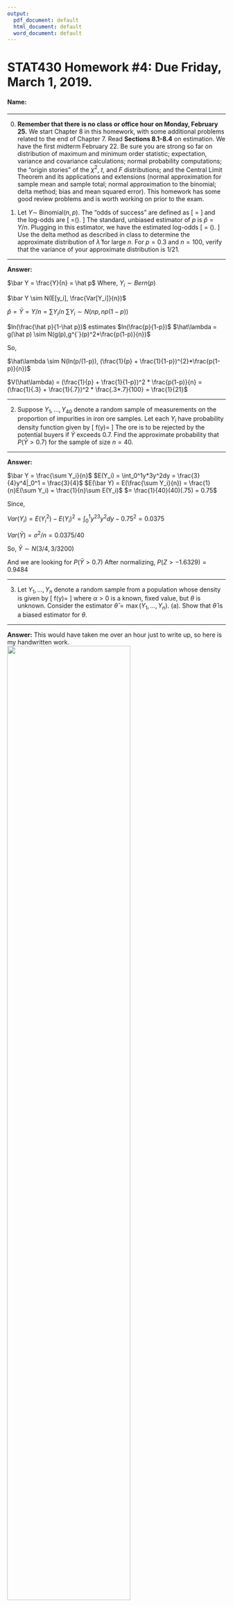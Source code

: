 ---
output:
  pdf_document: default
  html_document: default
  word_document: default
---

STAT430 Homework #4: Due Friday, March 1, 2019. 
========================================================

#### Name: 

*********************************************************************************
0. **Remember that there is no class or office hour on Monday, February 25.**
We start Chapter 8 in this homework, with some additional problems related to the end of Chapter 7.  Read **Sections 8.1-8.4** on estimation.   We have the first midterm February 22.  Be sure you are strong so far on distribution of maximum and minimum order statistic; expectation, variance and covariance calculations; normal probability computations; the "origin stories" of the $\chi^2$, $t$, and $F$ distributions; and the Central Limit Theorem and its applications and extensions (normal approximation for sample mean and sample total; normal approximation to the binomial; delta method; bias and mean squared error). This homework has some good review problems and is worth working on prior to the exam. 


1. Let $Y\sim$ Binomial$(n,p)$.  The "odds of success" are defined as 
\[
\frac{\mbox{probability of success}}{\mbox{probability of failure}}=\frac{p}{1-p}
\]
and the log-odds are
\[
\lambda=\ln\left(\frac{p}{1-p}\right).
\]
The standard, unbiased estimator of $p$ is $\hat p=Y/n$.  Plugging in this estimator, we have the estimated log-odds
\[
\hat\lambda = \ln\left(\frac{\hat p}{1-\hat p}\right).
\]
Use the delta method as described in class to determine the  approximate distribution of $\hat\lambda$ for large $n$.  For $p=0.3$ and $n=100$, verify that the variance of your approximate distribution is $1/21$.


*********************************************************************************

**Answer:**

$\bar Y = \frac{Y}{n} = \hat p$ Where, $Y_i \sim Bern(p)$

$\bar Y \sim N(E[y_i], \frac{Var[Y_i]}{n})$

$\hat p = \bar Y = Y/n = \sum Y_i/n$
$\sum Y_i \sim N(np, np(1-p))$

$ln(\frac{\hat p}{1-\hat p})$ estimates $ln(\frac{p}{1-p})$
$\hat\lambda = g(\hat p) \sim N(g(p),g^{`}(p)^2*\frac{p(1-p)}{n})$

So,

$\hat\lambda \sim N(ln(p/(1-p)), (\frac{1}{p} + \frac{1}{1-p})^{2}*\frac{p(1-p)}{n})$

$V(\hat\lambda) = (\frac{1}{p} + \frac{1}{1-p})^2 * \frac{p(1-p)}{n} = (\frac{1}{.3} + \frac{1}{.7})^2 * \frac{.3*.7}{100} = \frac{1}{21}$


*********************************************************************************

2. Suppose $Y_1,\ldots,Y_{40}$ denote a random sample  of measurements on the proportion of impurities in iron ore
samples. Let each $Y_i$ have probability density function given by
\[
f(y)=\begin{cases}
3y^2, & 0\le y \le 1,\cr
0, & \mbox{elsewhere}.
\end{cases}
\]
The ore is to be rejected by the potential buyers if $\bar Y$ exceeds $0.7$. Find the approximate probability that $P(\bar Y > 0.7)$ for the sample of size $n=40$.

*********************************************************************************

**Answer:**

$\bar Y = \frac{\sum Y_i}{n}$
$E(Y_i) = \int_0^1y*3y^2dy = \frac{3}{4}y^4|_0^1 = \frac{3}{4}$
$E(\bar Y) = E(\frac{\sum Y_i}{n}) = \frac{1}{n}E(\sum Y_i) = \frac{1}{n}\sum E(Y_i)$
$= \frac{1}{40}(40)(.75) = 0.75$

Since,

$Var(Y_i) = E(Y_i^2) - E(Y_i)^2 = \int_0^1y^23y^2dy - 0.75^2 = 0.0375$

$Var(\bar Y) = \sigma^2/n = 0.0375/40$

So,
$\bar Y \sim N(3/4, 3/3200)$

And we are looking for
$P(\bar Y > 0.7)$ After normalizing, $P(Z>-1.6329) = 0.9484$



*********************************************************************************


3. Let $Y_1,\ldots,Y_n$ denote a random sample from a population whose density is given by 
\[
f(y)=\begin{cases}
\alpha y^{\alpha-1}/\theta^\alpha, & 0\le y \le \theta,\cr
0, & \mbox{elsewhere},
\end{cases}
\]
where $\alpha>0$ is a known, fixed value, but $\theta$ is unknown.  Consider the estimator $\hat\theta=\max(Y_1,\ldots,Y_n)$.
(a). Show that $\hat\theta$ is a biased estimator for $\theta$.  

*********************************************************************************

**Answer:**
This would have taken me over an hour just to write up, so here is my handwritten work.
![](Stat430Problem3a1.jpg){ width=75% }\

![](Stat430Problem3a2.jpg){ width=75% }\

*********************************************************************************



(b).  Derive expressions for bias, variance and  MSE of $\hat\theta$ as functions of $n$, $\alpha$, and $\theta$.  (You do not need to simplify beyond evaluating the integrals.) Use `R` to evaluate your expressions numerically when $n=6$, $\alpha=2$, and $\theta=5$. 


*********************************************************************************

**Answer:**

![](Stat430Problem3b.jpg){ width=75% }\


********************************************************************************

(c).  Use the following `R` code to simulate 10000 random samples of size $n=6$ from the original density with $\alpha=2$ and $\theta=5$ and compute $\hat\theta$ for each random sample. Then approximate the bias by `mean(theta_hat) - theta`, the variance by   `var(theta_hat)`, and the MSE by `mean((theta_hat - theta) ^ 2)`.  Compare to your theoretical values in (b).

```{r}
rsim <- function(n, alpha, theta){
  u <- runif(n)
  Y <- theta * u ^ (1 / alpha)
  return(Y)
}
nreps <- 10000
n <- 6
alpha <- 2
theta <- 5
set.seed(4302019)
Y <- rsim(n * nreps, alpha = 2, theta = 5) # simulate 10,000 random samples of size 6
YY <- matrix(Y, n, nreps)                  # arrange into matrix with random sample in each column
```

*********************************************************************************

**Answer:**

```{r}



```


*********************************************************************************


4. Complete **Exercise 8.2** of the text.

*********************************************************************************


**Answer:**


#### a)

Since $\hat\theta$ is unbiased, $B(\hat\theta) = E(\hat\theta) - \theta =0$

#### b)

If $B(\hat\theta) = 5$ then,

$5 = E(\hat\theta) - \theta$
$E(\hat\theta) = 5+\theta$

*********************************************************************************

5. Complete **Exercise 8.6** of the text.  If $\sigma_2^2$ is much larger than $\sigma_1^2$, does your answer make sense?  What if $\sigma_2^2$ is much smaller than $\sigma_1^2$?

*********************************************************************************

**Answer:**

#### a)

Show $B(\hat\theta_3) = 0$

$B(\hat\theta_3) = E(\hat\theta_3) - \theta$
$B(\hat\theta_3) = E(a\hat\theta_1 + (1-a)\hat\theta_2) - \theta$
Using properties of Expected Values,

$B(\hat\theta_3) = a\theta +(\theta - a\theta) - \theta = 0$

#### b)

$Var(\hat\theta_3) = Var(a\hat\theta_1 + (1-a)\hat\theta_2)$
$Var(\hat\theta_3) = a^2Var(\hat\theta_1) + (1-a)^2Var(\hat\theta_2)$
$Var(\hat\theta_3) = a^2\sigma_1^2 + (1-a^2)\sigma_2^2$

We would want a to be 0.5 to minimize the variance.


*********************************************************************************

6. Complete **Exercise 8.8** of the text, giving an explicit expression for the mean and variance of each estimator.  You can use the result of **Exercise 6.81**: if $Y_1,Y_2,\ldots,Y_n$ are iid exponential random variables with mean $\theta$, then $\min(Y_1,Y_2,\ldots,Y_n)$ has an exponential distribution with mean $\theta/n$. 

*********************************************************************************

**Answer:**

![](stat430Problem6b.jpg){ width=75% }\
![](stat430Problem6a.jpg){ width=75% }\

*********************************************************************************

7. Assess your results in problem 6 above via simulation, using $\theta=10$. Check your theoretical variance expressions against the empirical variances from simulation, and compare the estimators using side-by-side boxplots of their values. Use the following code to get started: 

```{r}
theta <- 10
set.seed(4302019)
Y <- rexp(3 * 10000, rate = 1 / theta)
YY <- matrix(Y, 3, 10000)
theta_hat1 <- YY[1, ]                  # Y_1 only
theta_hat2 <- (YY[1, ] + YY[2, ]) / 2  # (Y_1 + Y_2) / 2
var(theta_hat1)
var(theta_hat2)
# Side-by-side boxplots to compare estimators (you can add more estimators, separated by commas):
boxplot(theta_hat1, theta_hat2, col = "LightBlue", names = c(expression(hat(theta)[1]), expression(hat(theta)[2])))
abline(h = theta, lwd = 3, col = "red")
```

*********************************************************************************

**Answer:**
```{r}
theta <- 10
set.seed(4302019)
Y <- rexp(3 * 10000, rate = 1 / theta)
YY <- matrix(Y, 3, 10000)
theta_hat1 <- YY[1, ]                  # Y_1 only
theta_hat2 <- (YY[1, ] + YY[2, ]) / 2  # (Y_1 + Y_2) / 2
theta_hat3 <- (YY[1, ] + 2*YY[2, ]) / 3
theta_hat4 <- apply(YY, MARGIN = 2, FUN = min)
theta_hat5 <- apply(YY, MARGIN = 2, FUN = mean)
var(theta_hat1)
var(theta_hat2)
var(theta_hat3)
var(theta_hat4)
var(theta_hat5)
# Side-by-side boxplots to compare estimators (you can add more estimators, separated by commas):
boxplot(theta_hat1, theta_hat2, theta_hat3, theta_hat4, theta_hat5, col = "LightBlue", names = c(expression(hat(theta)[1]), expression(hat(theta)[2]), expression(hat(theta)[3]), expression(hat(theta)[4]), expression(hat(theta)[5])))
abline(h = theta, lwd = 3, col = "red")
```

*********************************************************************************



